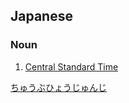 ==Japanese==
{{ja-kanjitab|ちゅう|ぶ|ひょう|じゅん|じ|yomi=on}}

===Noun===
{{ja-noun|ちゅうぶ ひょうじゅんじ}}

# [[Central Standard Time]]

[[Category:ja:Time zones|ちゅうぶひょうじゅんじ]]